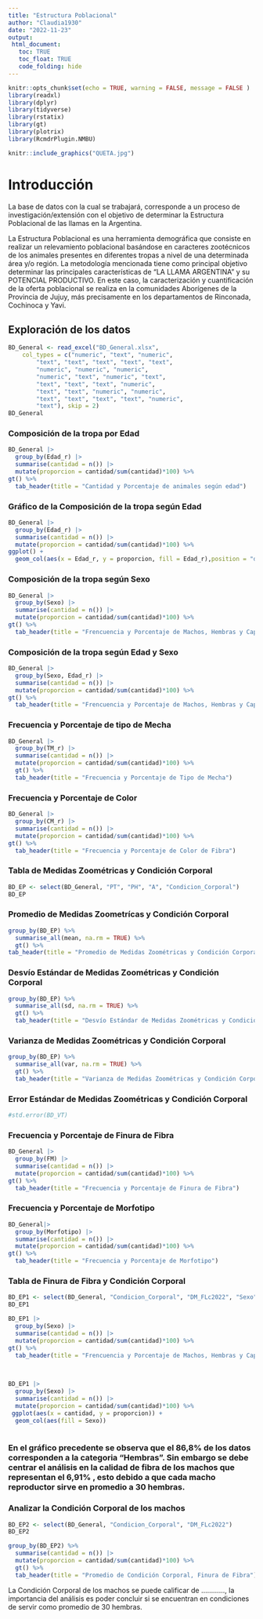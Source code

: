 ```yaml
---
title: "Estructura Poblacional"
author: "Claudia1930"
date: "2022-11-23"
output: 
 html_document:
   toc: TRUE
   toc_float: TRUE
   code_folding: hide
---
```


```r
knitr::opts_chunk$set(echo = TRUE, warning = FALSE, message = FALSE )
library(readxl)
library(dplyr)
library(tidyverse)
library(rstatix)
library(gt)
library(plotrix)
library(RcmdrPlugin.NMBU)

```

```r
knitr::include_graphics("QUETA.jpg")
```

# Introducción

La base de datos con la cual se trabajará, corresponde a un proceso de investigación/extensión con el objetivo de determinar la Estructura Poblacional de las llamas en la Argentina.

La Estructura Poblacional es una herramienta demográfica que consiste en realizar un relevamiento poblacional basándose en caracteres zootécnicos de los animales presentes en diferentes tropas a nivel de una determinada área y/o región.  La metodología mencionada tiene como principal objetivo determinar las principales características de “LA LLAMA ARGENTINA” y su POTENCIAL PRODUCTIVO.
En este caso, la caracterización y cuantificación de la oferta poblacional se realiza en la comunidades Aborígenes de la Provincia de Jujuy, más precisamente en los departamentos de Rinconada, Cochinoca y Yavi.



## Exploración de los datos

```r
BD_General <- read_excel("BD_General.xlsx", 
    col_types = c("numeric", "text", "numeric", 
        "text", "text", "text", "text", "text", 
        "numeric", "numeric", "numeric", 
        "numeric", "text", "numeric", "text", 
        "text", "text", "text", "numeric", 
        "text", "text", "numeric", "numeric", 
        "text", "text", "text", "text", "numeric", 
        "text"), skip = 2)
BD_General
```
### Composición de la tropa por Edad
```r
BD_General |> 
  group_by(Edad_r) |> 
  summarise(cantidad = n()) |> 
  mutate(proporcion = cantidad/sum(cantidad)*100) %>%
gt() %>%
  tab_header(title = "Cantidad y Porcentaje de animales según edad")
```

### Gráfico de la Composición de la tropa según Edad
```r
BD_General |> 
  group_by(Edad_r) |> 
  summarise(cantidad = n()) |> 
  mutate(proporcion = cantidad/sum(cantidad)*100) %>%
ggplot() +
  geom_col(aes(x = Edad_r, y = proporcion, fill = Edad_r),position = "dodge", alpha = 0.8)
```

### Composición de la tropa según Sexo
```r
BD_General |> 
  group_by(Sexo) |> 
  summarise(cantidad = n()) |> 
  mutate(proporcion = cantidad/sum(cantidad)*100) %>%
gt() %>%
  tab_header(title = "Frencuencia y Porcentaje de Machos, Hembras y Capones")
```

### Composición de la tropa según Edad y Sexo
```r
BD_General |> 
  group_by(Sexo, Edad_r) |> 
  summarise(cantidad = n()) |> 
  mutate(proporcion = cantidad/sum(cantidad)*100) %>%
gt() %>%
  tab_header(title = "Frencuencia y Porcentaje de Machos, Hembras y Capones")
```


### Frecuencia y Porcentaje de tipo de Mecha

```r
BD_General |>
  group_by(TM_r) |> 
  summarise(cantidad = n()) |> 
  mutate(proporcion = cantidad/sum(cantidad)*100) %>%
  gt() %>%
  tab_header(title = "Frecuencia y Porcentaje de Tipo de Mecha")
```


### Frecuencia y Porcentaje de Color
```r
BD_General |>
  group_by(CM_r) |> 
  summarise(cantidad = n()) |> 
  mutate(proporcion = cantidad/sum(cantidad)*100) %>%
gt() %>%
  tab_header(title = "Frecuencia y Porcentaje de Color de Fibra")
```

### Tabla de Medidas Zoométricas y Condición Corporal
```r
BD_EP <- select(BD_General, "PT", "PH", "A", "Condicion_Corporal")
BD_EP
```
### Promedio de Medidas Zoometrícas y Condición Corporal
```r
group_by(BD_EP) %>%
  summarise_all(mean, na.rm = TRUE) %>%
  gt() %>%
tab_header(title = "Promedio de Medidas Zoométricas y Condición Corporal")
```

### Desvío Estándar de Medidas Zoométricas y Condición Corporal
```r
group_by(BD_EP) %>%
  summarise_all(sd, na.rm = TRUE) %>%
  gt() %>%
  tab_header(title = "Desvío Estándar de Medidas Zoométricas y Condición Corporal")
```

### Varianza de Medidas Zoométricas y Condición Corporal
```r
group_by(BD_EP) %>%
  summarise_all(var, na.rm = TRUE) %>%
  gt() %>%
  tab_header(title = "Varianza de Medidas Zoométricas y Condición Corporal")
```

### Error Estándar de Medidas Zoométricas y Condición Corporal
```r
#std.error(BD_VT)
```

### Frecuencia y Porcentaje de Finura de Fibra
```r
BD_General |>
  group_by(FM) |> 
  summarise(cantidad = n()) |> 
  mutate(proporcion = cantidad/sum(cantidad)*100) %>%
gt() %>%
  tab_header(title = "Frecuencia y Porcentaje de Finura de Fibra")
```

### Frecuencia y Porcentaje de Morfotipo
```r
BD_General|>
  group_by(Morfotipo) |> 
  summarise(cantidad = n()) |> 
  mutate(proporcion = cantidad/sum(cantidad)*100) %>%
gt() %>%
  tab_header(title = "Frecuencia y Porcentaje de Morfotipo")
```

### Tabla de Finura de Fibra y Condición Corporal
```r
BD_EP1 <- select(BD_General, "Condicion_Corporal", "DM_FLc2022", "Sexo")
BD_EP1
```

```r
BD_EP1 |> 
  group_by(Sexo) |> 
  summarise(cantidad = n()) |> 
  mutate(proporcion = cantidad/sum(cantidad)*100) %>%
gt() %>%
  tab_header(title = "Frencuencia y Porcentaje de Machos, Hembras y Capones")
 
  
```

```r
BD_EP1 |> 
  group_by(Sexo) |> 
  summarise(cantidad = n()) |> 
  mutate(proporcion = cantidad/sum(cantidad)*100) %>%
 ggplot(aes(x = cantidad, y = proporcion)) +
  geom_col(aes(fill = Sexo))
  
```
### En el gráfico precedente se observa que el 86,8% de los datos corresponden a la categoria "Hembras". Sin embargo se debe centrar el análisis en la calidad de fibra de los machos que representan el 6,91% , esto debido a que cada macho reproductor sirve en promedio a 30 hembras.

### Analizar la Condición Corporal de los machos
```r
BD_EP2 <- select(BD_General, "Condicion_Corporal", "DM_FLc2022")
BD_EP2
```
```r
group_by(BD_EP2) %>%
  summarise(cantidad = n()) |> 
  mutate(proporcion = cantidad/sum(cantidad)*100) %>%
  gt() %>%
  tab_header(title = "Promedio de Condición Corporal, Finura de Fibra")
```



La Condición Corporal de los machos se puede calificar de ............, la importancia del análisis es poder concluir si se encuentran en condiciones de servir como promedio de 30 hembras.

